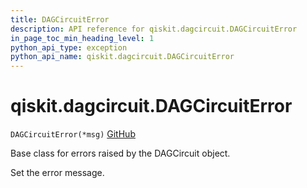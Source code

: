 ```yaml
---
title: DAGCircuitError
description: API reference for qiskit.dagcircuit.DAGCircuitError
in_page_toc_min_heading_level: 1
python_api_type: exception
python_api_name: qiskit.dagcircuit.DAGCircuitError
---
```


# qiskit.dagcircuit.DAGCircuitError

<span id="qiskit.dagcircuit.DAGCircuitError" />

`DAGCircuitError(*msg)` [GitHub](https://github.com/qiskit/qiskit/tree/stable/0.21/qiskit/dagcircuit/exceptions.py "view source code")

Base class for errors raised by the DAGCircuit object.

Set the error message.

